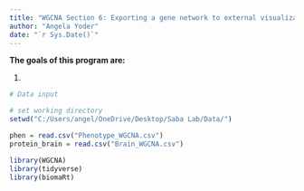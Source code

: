 ```yaml
---
title: "WGCNA Section 6: Exporting a gene network to external visualization software"
author: "Angela Yoder"
date: "`r Sys.Date()`"
---
```


**The goals of this program are:**

1. 

```r
# Data input

# set working directory
setwd("C:/Users/angel/OneDrive/Desktop/Saba Lab/Data/")

phen = read.csv("Phenotype_WGCNA.csv")
protein_brain = read.csv("Brain_WGCNA.csv")

library(WGCNA)
library(tidyverse)
library(biomaRt)


```
